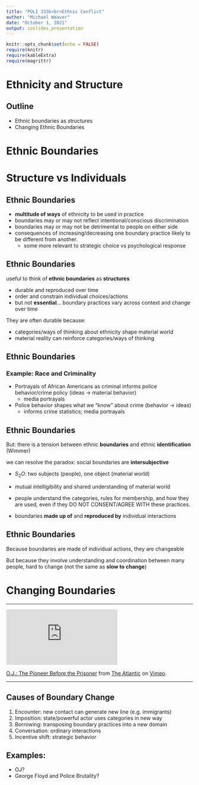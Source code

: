 ```yaml
---
title: "POLI 333b<br>Ethnic Conflict"
author: "Michael Weaver"
date: "October 1, 2021"
output: ioslides_presentation
---
```


```r
knitr::opts_chunk$set(echo = FALSE)
require(knitr)
require(kableExtra)
require(magrittr)
```


# Ethnicity and Structure

## Outline

- Ethnic boundaries as structures
- Changing Ethnic Boundaries

# Ethnic Boundaries

# Structure vs Individuals

## Ethnic Boundaries

- **multitude of ways** of ethnicity to be used in practice
- boundaries may or may not reflect intentional/conscious discrimination
- boundaries may or may not be detrimental to people on either side
- consequences of increasing/decreasing one boundary practice likely to be different from another.
    - some more relevant to strategic choice vs psychological response

## Ethnic Boundaries

useful to think of **ethnic boundaries** as **structures** 

- durable and reproduced over time
- order and constrain individual choices/actions
- but not **essential**... boundary practices vary across context and change over time

They are often durable because:

- categories/ways of thinking about ethnicity shape material world
- material reality can reinforce categories/ways of thinking

## Ethnic Boundaries

### Example: Race and Criminality

- Portrayals of African Americans as criminal informs police behavior/crime policy (ideas $\to$ material behavior)
    - media portrayals 
- Police behavior shapes what we "know" about crime (behavior $\to$ ideas)
    - informs crime statistics; media portrayals
    
## Ethnic Boundaries

But: there is a tension between ethnic **boundaries** and ethnic **identification** (Wimmer)

we can resolve the paradox: social boundaries are **intersubjective**

- $S_2O$: two subjects (people), one object (material world)
- mutual intelligibility and shared understanding of material world
- people understand the categories, rules for membership, and how they are used, even if they DO NOT CONSENT/AGREE WITH these practices.

- boundaries **made up of** and **reproduced by** individual interactions


## Ethnic Boundaries

Because boundaries are made of individual actions, they are changeable

But because they involve understanding and coordination between many people, hard to change (not the same as **slow to change**)

# Changing Boundaries

---

<iframe src="https://player.vimeo.com/video/206242985" frameborder="0" webkitallowfullscreen mozallowfullscreen allowfullscreen></iframe>
<p><a href="https://vimeo.com/206242985">O.J.: The Pioneer Before the Prisoner</a> from <a href="https://vimeo.com/atlanticvideo">The Atlantic</a> on <a href="https://vimeo.com">Vimeo</a>.</p>


---

## Causes of Boundary Change

1. Encounter: new contact can generate new line (e.g. immigrants)
2. Imposition: state/powerful actor uses categories in new way
3. Borrowing: transposing boundary practices into a new domain
4. Conversation: ordinary interactions
5. Incentive shift: strategic behavior


## Examples:

- OJ?
- George Floyd and Police Brutality?


